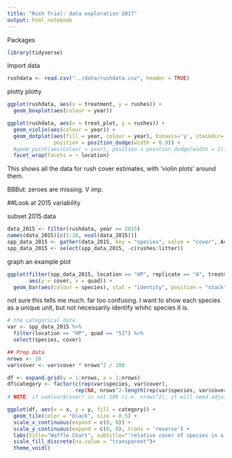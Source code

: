 ```yaml
---
title: "Rush Trial: data exploration 2017"
output: html_notebook
---
```


Packages
```r
library(tidyverse)
```

Import data
```r
rushdata <- read.csv("../data/rushdata.csv", header = TRUE)
```


plotty plotty

```r
ggplot(rushdata, aes(x = treatment, y = rushes)) + 
  geom_boxplot(aes(colour = year))

```


```r
ggplot(rushdata, aes(x = treat_plot, y = rushes)) + 
  geom_violin(aes(colour = year)) +
  geom_dotplot(aes(fill = year, colour = year), binaxis='y', stackdir='center', dotsize=0.9, 
               position = position_dodge(width = 0.9)) +
  #geom_point(aes(colour = year), position = position_dodge(width = 1)) +
  facet_wrap(facets = ~ location)
```
This shows all the data for rush cover estimates, with 'violin plots' around them.  


BBBut: zeroes are missing.  V imp.  


##Look at 2015 variability

subset 2015 data
```r
data_2015 <- filter(rushdata, year == 2015)
names(data_2015)[c(1:20, ncol(data_2015))]
spp_data_2015 <- gather(data_2015, key = "species", value = "cover", Achimill:Veroserp.2, na.rm = TRUE)
spp_data_2015 <- select(spp_data_2015, -c(rushes:litter))
```


graph an example plot
```r
ggplot(filter(spp_data_2015, location == "HP", replicate == "A", treatment == "P1"), 
       aes(y = cover, x = quad)) +
  geom_bar(aes(colour = species), stat = "identity", position = "stack") 
```

not sure this tells me much.  far too confusing.  I want to show each species as a unique unit, but not necessarily identify whihc species it is.  

```r
# the categorical data 
var <- spp_data_2015 %>% 
  filter(location == "HP", quad == "51") %>% 
  select(species, cover)

## Prep data 
nrows <- 10
var$cover <- var$cover * nrows^2 / 100

df <- expand.grid(y = 1:nrows, x = 1:nrows)
df$category <- factor(c(rep(var$species, var$cover), 
                      rep(NA, nrows^2-length(rep(var$species, var$cover)))))  
# NOTE: if sum(var$cover) is not 100 (i.e. nrows^2), it will need adjustment to make the sum to 100.

ggplot(df, aes(x = x, y = y, fill = category)) + 
  geom_tile(color = "black", size = 0.5) +
  scale_x_continuous(expand = c(0, 0)) +
  scale_y_continuous(expand = c(0, 0), trans = 'reverse') +
  labs(title="Waffle Chart", subtitle="'relative cover of species in a quadrat") + 
  scale_fill_discrete(na.value = "transparent")+
  theme_void()
  
```

